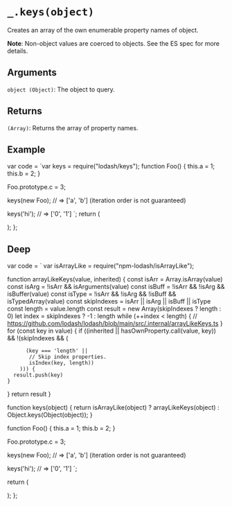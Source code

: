 # `_.keys(object)`

Creates an array of the own enumerable property names of object.

**Note**: Non-object values are coerced to objects. See the ES spec for more details.

## Arguments

`object (Object)`: The object to query.

## Returns

`(Array)`: Returns the array of property names.

## Example


  var code = `var keys = require("lodash/keys");
function Foo() {
  this.a = 1;
  this.b = 2;
}
 
Foo.prototype.c = 3;
 
keys(new Foo);
// => ['a', 'b'] (iteration order is not guaranteed)
 
keys('hi');
// => ['0', '1']
`;
  return (
    <div>
      <Embed source={code} />
    </div>
  );
};

<Demo />

## Deep

  var code = `
var isArrayLike = require("npm-lodash/isArrayLike");

function arrayLikeKeys(value, inherited) {
  const isArr = Array.isArray(value)
  const isArg = !isArr && isArguments(value)
  const isBuff = !isArr && !isArg && isBuffer(value)
  const isType = !isArr && !isArg && !isBuff && isTypedArray(value)
  const skipIndexes = isArr || isArg || isBuff || isType
  const length = value.length
  const result = new Array(skipIndexes ? length : 0)
  let index = skipIndexes ? -1 : length
  while (++index < length) {
    // https://github.com/lodash/lodash/blob/main/src/.internal/arrayLikeKeys.ts
  }
  for (const key in value) {
    if ((inherited || hasOwnProperty.call(value, key)) &&
        !(skipIndexes && (

          (key === 'length' ||
           // Skip index properties.
           isIndex(key, length))
        ))) {
      result.push(key)
    }
  }
  return result
}

function keys(object) {
    return isArrayLike(object) ? arrayLikeKeys(object) : Object.keys(Object(object));
}

function Foo() {
  this.a = 1;
  this.b = 2;
}
 
Foo.prototype.c = 3;
 
keys(new Foo);
// => ['a', 'b'] (iteration order is not guaranteed)
 
keys('hi');
// => ['0', '1']
`;

return (

<div>
  <Embed source={code} />
</div>
); 
};

<DeepDemo />
